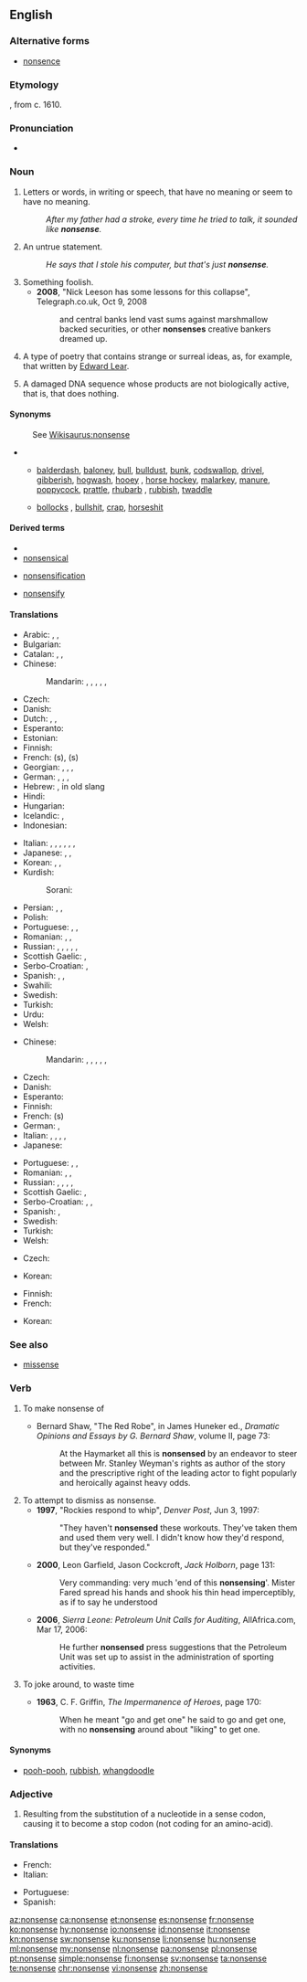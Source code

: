 ==English==

===Alternative forms===
* [[nonsence]] {{a|archaic}}

===Etymology===
{{prefix|non|sense|lang=en}}, from c. 1610.

===Pronunciation===
* {{audio|en-us-nonsense.ogg|Audio (US)|lang=en}}

===Noun===
{{wikipedia}}
{{en-noun|-|s}}

# Letters or words, in writing or speech, that have no meaning or seem to have no meaning.
#: ''After my father had a stroke, every time he tried to talk, it sounded like '''nonsense'''.''
# An untrue statement.
#: ''He says that I stole his computer, but that's just '''nonsense'''.''
# Something foolish.
#* '''2008''', "Nick Leeson has some lessons for this collapse", Telegraph.co.uk, Oct 9, 2008
#*: and central banks lend vast sums against marshmallow backed securities, or other '''nonsenses''' creative bankers dreamed up.
# {{context|literature|lang=en}} A type of poetry that contains strange or surreal ideas, as, for example, that written by [[w:Edward Lear|Edward Lear]].
# {{context|biology|lang=en}} A damaged DNA sequence whose products are not biologically active, that is, that does nothing.

====Synonyms====
: See [[Wikisaurus:nonsense]]
* {{sense|something that lacks meaning or absurd statement}}
** {{sense|mostly [[colloquialism]]s or [[slang]]}} [[balderdash]], [[baloney]], [[bull]], [[bulldust]], [[bunk]], [[codswallop]], [[drivel]], [[gibberish]], [[hogwash]], [[hooey]] {{qualifier|US}}, [[horse hockey]], [[malarkey]], [[manure]], [[poppycock]], [[prattle]], [[rhubarb]] {{qualifier|chiefly British}}, [[rubbish]], [[twaddle]]
** {{sense|vulgar slang}} [[bollocks]] {{qualifier|British}}, [[bullshit]], [[crap]], [[horseshit]] {{qualifier|US}}

====Derived terms====
{{rel-top3|Terms derived from the noun "nonsense"}}
* {{l|en|no-nonsense}}
* [[nonsensical]]
{{rel-mid3}}
* [[nonsensification]]
{{rel-mid3}}
* [[nonsensify]]
{{rel-bottom}}

====Translations====
{{trans-top|meaningless words}}
* Arabic: {{t|ar|هُرَاء|m}}, {{t|ar|لَغْو|m}}, {{t|ar|تَفَاهَة|f}}
* Bulgarian: {{t+|bg|абсу́рдност|f}}
* Catalan: {{t|ca|bajanada|f}}, {{t|ca|bestiesa|f}}, {{t+|ca|estirabot|m}}
* Chinese:
*: Mandarin: {{t+|cmn|廢話|sc=Hani}}, {{t+|cmn|废话|tr=fèihuà|sc=Hani}}, {{t+|cmn|胡說|sc=Hani}}, {{t+|cmn|胡说|tr=húshuō|sc=Hani}}, {{t|cmn|胡言|tr=húyán|sc=Hani}}, {{qualifier|vulgar}} {{t+|cmn|狗屁|tr=gǒupì|sc=Hani}}
* Czech: {{t+|cs|nesmysl|m}}
* Danish: {{t+|da|nonsens|n}}
* Dutch: {{t+|nl|nonsens|m}}, {{t+|nl|onzin|m}}, {{t+|nl|flauwekul|m}}
* Esperanto: {{t|eo|sensencaĵo}}
* Estonian: {{t|et|jamps}}
* Finnish: {{t+|fi|hölynpöly}}
* French: {{t+check|fr|bêtise|f}} (s), {{t+check|fr|absurdité|f}} (s) {{attention|fr|what does (s) mean?}}
* Georgian: {{t|ka|უაზრო}}, {{t|ka|უაზრობა}}, {{t|ka|სისულელე}}, {{t|ka|ნონსენსი}}
* German: {{t+|de|Blödsinn|m}}, {{t+|de|Nonsens|m}}, {{qualifier|colloquial}} {{t|de|Quatsch|m}}, {{t+|de|Unsinn|m}}
* Hebrew: {{t|he|שטויות|tr=shtuyot}}, in old slang {{t+|he|חנטריש|tr=hantarish}}
* Hindi: {{t|hi|बकवास|f|sc=Deva}}
* Hungarian: {{t+|hu|képtelenség}}
* Icelandic: {{t+|is|rugl|n}}, {{t|is|bull|n}}
* Indonesian: {{t+|id|omong kosong}}
{{trans-mid}}
* Italian: {{t+|it|sciocchezza|f}}, {{t|it|senza senso}}, {{t|it|priva di significato}}, {{t+|it|ridicolaggine|f}}, {{t|it|a vanvera}}, {{t+|it|idiozia|f}}, {{t+|it|assurdità|f}}
* Japanese: {{t+|ja|無意味|tr=むいみ, muimi}}, {{t|ja|ナンセンス|tr=nansensu}}, {{t|ja|馬鹿げた事|tr=bakageta koto}}
* Korean: {{t|ko|어리석은 소리}}, {{t+|ko|헛소리}}, {{t+|ko|난센스|sc=Kore}}
* Kurdish:
*: Sorani: {{t|ku|قسه‌ی هیچوپوچ}}
* Persian: {{t|fa|بی‌معنی|tr=bima'ni|sc=fa-Arab}}, {{t+|fa|چرند|tr=čarand|sc=fa-Arab}}, {{t+|fa|یاوه|tr=yâve|sc=fa-Arab}}
* Polish: {{t+|pl|nonsens|m}}
* Portuguese: {{t+|pt|besteira|f}}, {{t+|pt|bobagem|f}}, {{t+|pt|burrice|f}}
* Romanian: {{t+|ro|nonsens|n}}, {{t+|ro|absurditate|f}}, {{t+|ro|nonsens|alt=nonsensuri|n-p}}
* Russian: {{t+|ru|вздор|m}}, {{t+|ru|ерунда́|f}}, {{t+|ru|но́нсенс|m|tr=nónsɛns}}, {{t+|ru|бессмы́слица|f}}, {{t+|ru|ахине́я|f}}, {{t+|ru|абсу́рд|m}}
* Scottish Gaelic: {{t|gd|sgudal|m}}, {{t|gd|amaideas|m}}
* Serbo-Croatian: {{t+|sh|besmislica|f}}, {{t+|sh|glupost|f}}
* Spanish: {{t+|es|tontería|f}}, {{t+|es|disparate|m}}, {{t+|es|parida|f}}
* Swahili: {{t|sw|upuuzi}}
* Swedish: {{t+|sv|nonsens|n}}
* Turkish: {{t+|tr|saçmalık}}
* Urdu: {{t|ur|بکواس|f|tr=bakvās}}
* Welsh: {{t|cy|lol|f}}
{{trans-bottom}}

{{trans-top|untrue statement}}
* Chinese:
*: Mandarin: {{t|cmn|廢話|sc=Hani}}, {{t+|cmn|废话|tr=fèihuà|sc=Hani}}, {{t+|cmn|胡說|sc=Hani}}, {{t+|cmn|胡说|tr=húshuō|sc=Hani}}, {{t|cmn|胡言|tr=húyán|sc=Hani}}, {{t+|cmn|狗屁|tr=gǒupì|sc=Hani}} {{qualifier|vulgar}}
* Czech: {{t+|cs|nesmysl|m}}
* Danish: {{t+|da|nonsens|n}}
* Esperanto: {{t|eo|sensencaĵo}}
* Finnish: {{t+|fi|hölynpöly}}
* French: {{t+|fr|sottise|m}} (s)
* German: {{t+|de|Nonsens|m}}, {{t+|de|Unsinn|m}}
* Italian: {{t+|it|balla|f}}, {{t|it|fandonia|f}}, {{t|it|scemenza|f}}, {{t|it|fola|f}}, {{t+|it|baggianata|f}}
* Japanese: {{t+|ja|でたらめ|tr=detarame}}
{{trans-mid}}
* Portuguese: {{t+|pt|besteira|f}}, {{t+|pt|bobagem|f}}, {{t+|pt|burrice|f}}
* Romanian: {{t+|ro|nerozie|f}}, {{t|ro|nerozii|f-p}}, {{t+|ro|prostie|f}}
* Russian: {{t+|ru|вздор|m}}, {{t+|ru|ерунда́|f}}, {{t+|ru|но́нсенс|m}}, {{t+|ru|бессмы́слица|f}}, {{t+|ru|ахине́я|f}}
* Scottish Gaelic: {{t|gd|sgudal|m}}, {{t|gd|amaideas|m}}
* Serbo-Croatian: {{t|sh|nesmisao|n}}, {{t+|sh|budalaština|f}}, {{t+|sh|neistina|f}}
* Spanish: {{t+|es|tonterías|f-p}}, {{t+|es|estupidez|f}}
* Swedish: {{t+|sv|nonsens|n}}
* Turkish: {{t+|tr|saçmalık}}
* Welsh: {{t|cy|lol|f}}
{{trans-bottom}}

{{trans-top|type of poetry}}
* Czech: {{t|cs|nonsens|m}}
{{trans-mid}}
* Korean: {{t+|ko|난센스|tr=nansenseu}}
{{trans-bottom}}

{{trans-top|damaged DNA sequence}}
* Finnish: {{t+|fi|toimimaton}} {{t+|fi|jakso}}
* French: {{t+|fr|non-sens|m}}
{{trans-mid}}
* Korean: {{t+|ko|무의미|tr=muuimi}}
{{trans-bottom}}

===See also===
* {{sense|biology}} [[missense]]

===Verb===
{{en-verb|nonsens}}

# To make nonsense of
#* {{ante|1909}} Bernard Shaw, "The Red Robe", in James Huneker ed., ''Dramatic Opinions and Essays by G. Bernard Shaw'', volume II, page 73:
#*: At the Haymarket all this is '''nonsensed''' by an endeavor to steer between Mr. Stanley Weyman's rights as author of the story and the prescriptive right of the leading actor to fight popularly and heroically against heavy odds.
# To attempt to dismiss as nonsense.
#* '''1997''', "Rockies respond to whip", ''Denver Post'', Jun 3, 1997:
#*: "They haven't '''nonsensed''' these workouts. They've taken them and used them very well. I didn't know how they'd respond, but they've responded."
#* '''2000''', Leon Garfield, Jason Cockcroft, ''Jack Holborn'', page 131:
#*: Very commanding: very much 'end of this '''nonsensing''''. Mister Fared spread his hands and shook his thin head imperceptibly, as if to say he understood
#* '''2006''', ''Sierra Leone: Petroleum Unit Calls for Auditing'', AllAfrica.com, Mar 17, 2006:
#*: He further '''nonsensed''' press suggestions that the Petroleum Unit was set up to assist in the administration of sporting activities.
# {{context|intransitive|lang=en}} To joke around, to waste time
#* '''1963''', C. F. Griffin, ''The Impermanence of Heroes'', page 170:
#*: When he meant "go and get one" he said to go and get one, with no '''nonsensing''' around about "liking" to get one.

====Synonyms====
* [[pooh-pooh]], [[rubbish]], [[whangdoodle]]

===Adjective===
{{en-adj}}
# Resulting from the substitution of a nucleotide in a sense codon, causing it to become a stop codon (not coding for an amino-acid).

====Translations====
{{trans-top|resulting from the substitution of a nucleotide in a sense codon, causing it to become a stop codon}}
* French: {{t+|fr|non-sens}}
* Italian: {{t|it|senza senso}}
{{trans-mid}}
* Portuguese: {{t|pt|sem sentido}}
* Spanish: {{t|es|sin sentido}}
{{trans-bottom}}

[[az:nonsense]]
[[ca:nonsense]]
[[et:nonsense]]
[[es:nonsense]]
[[fr:nonsense]]
[[ko:nonsense]]
[[hy:nonsense]]
[[io:nonsense]]
[[id:nonsense]]
[[it:nonsense]]
[[kn:nonsense]]
[[sw:nonsense]]
[[ku:nonsense]]
[[li:nonsense]]
[[hu:nonsense]]
[[ml:nonsense]]
[[my:nonsense]]
[[nl:nonsense]]
[[pa:nonsense]]
[[pl:nonsense]]
[[pt:nonsense]]
[[simple:nonsense]]
[[fi:nonsense]]
[[sv:nonsense]]
[[ta:nonsense]]
[[te:nonsense]]
[[chr:nonsense]]
[[vi:nonsense]]
[[zh:nonsense]]